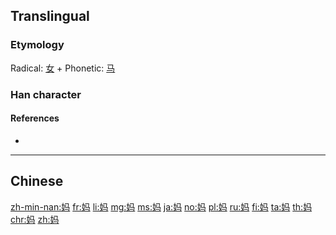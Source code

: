 {{character info/new}}
{{also|媽}}
==Translingual==
{{stroke order|stroke=6}}

===Etymology===
Radical: [[女]] + Phonetic: [[马]]

===Han character===
{{Han char|rn=38|rad=女|as=03|sn=6|four=|canj=VNVM|ids=⿰女马}}

====References====
* {{Han ref|kx=0256.041|hdz=21029.050|uh=5988|ud=22920}}

----

==Chinese==
{{zh-see|媽}}

[[zh-min-nan:妈]]
[[fr:妈]]
[[li:妈]]
[[mg:妈]]
[[ms:妈]]
[[ja:妈]]
[[no:妈]]
[[pl:妈]]
[[ru:妈]]
[[fi:妈]]
[[ta:妈]]
[[th:妈]]
[[chr:妈]]
[[zh:妈]]